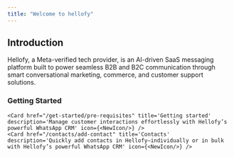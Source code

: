 ```yaml
---
title: "Welcome to hellofy"
---
```


## Introduction

Hellofy, a Meta-verified tech provider, is an AI-driven SaaS messaging platform built to power seamless B2B and B2C communication through smart conversational marketing, commerce, and customer support solutions.

### Getting Started

<div className="w-full grid grid-cols-2 gap-6">

    <Card href="/get-started/pre-requisites" title='Getting started' description='Manage customer interactions effortlessly with Hellofy’s powerful WhatsApp CRM' icon={<NewIcon/>} />
    <Card href="/contacts/add-contact" title='Contacts' description='Quickly add contacts in Hellofy—individually or in bulk with Hellofy’s powerful WhatsApp CRM' icon={<NewIcon/>} />

</div>
